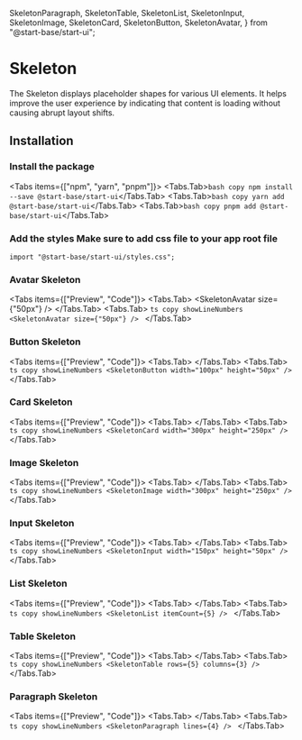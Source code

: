   SkeletonParagraph,
  SkeletonTable,
  SkeletonList,
  SkeletonInput,
  SkeletonImage,
  SkeletonCard,
  SkeletonButton,
  SkeletonAvatar,
} from "@start-base/start-ui";


# Skeleton

The Skeleton displays placeholder shapes for various UI elements.
It helps improve the user experience by indicating that content is
loading without causing abrupt layout shifts.

<ApiReferenceButton path="ui-bentogrid--docs" />

## Installation

<Steps>

### Install the package

<Tabs items={["npm", "yarn", "pnpm"]}>
  <Tabs.Tab>``` bash copy npm install --save @start-base/start-ui ```</Tabs.Tab>
  <Tabs.Tab>``` bash copy yarn add @start-base/start-ui ```</Tabs.Tab>
  <Tabs.Tab>``` bash copy pnpm add @start-base/start-ui ```</Tabs.Tab>
</Tabs>
### Add the styles Make sure to add css file to your app root file

```tsx copy
import "@start-base/start-ui/styles.css";
```

</Steps>

### Avatar Skeleton

<Tabs items={["Preview", "Code"]}>
  <Tabs.Tab>
    <Preview height="300px">
      <SkeletonAvatar size={"50px"} />
    </Preview>
  </Tabs.Tab>
  <Tabs.Tab>
    ```ts copy showLineNumbers
    <SkeletonAvatar size={"50px"} />
    ```
  </Tabs.Tab>
</Tabs>

### Button Skeleton

<Tabs items={["Preview", "Code"]}>
  <Tabs.Tab>
    <Preview height="300px">
      <SkeletonButton width="100px" height="50px" />
    </Preview>
  </Tabs.Tab>
  <Tabs.Tab>
    ```ts copy showLineNumbers
    <SkeletonButton width="100px" height="50px" />
    ```
  </Tabs.Tab>
</Tabs>

### Card Skeleton

<Tabs items={["Preview", "Code"]}>
  <Tabs.Tab>
    <Preview height="300px">
      <SkeletonCard width="300px" height="250px" />
    </Preview>
  </Tabs.Tab>
  <Tabs.Tab>
    ```ts copy showLineNumbers
    <SkeletonCard width="300px" height="250px" />
    ```
  </Tabs.Tab>
</Tabs>

### Image Skeleton

<Tabs items={["Preview", "Code"]}>
  <Tabs.Tab>
    <Preview height="300px">
      <SkeletonImage width="300px" height="250px" />
    </Preview>
  </Tabs.Tab>
  <Tabs.Tab>
    ```ts copy showLineNumbers
    <SkeletonImage width="300px" height="250px" />
    ```
  </Tabs.Tab>
</Tabs>

### Input Skeleton

<Tabs items={["Preview", "Code"]}>
  <Tabs.Tab>
    <Preview height="300px">
      <SkeletonInput width="150px" height="50px" />
    </Preview>
  </Tabs.Tab>
  <Tabs.Tab>
    ```ts copy showLineNumbers
    <SkeletonInput width="150px" height="50px" />
    ```
  </Tabs.Tab>
</Tabs>

### List Skeleton

<Tabs items={["Preview", "Code"]}>
  <Tabs.Tab>
    <Preview height="300px">
      <SkeletonList itemCount={5} />
    </Preview>
  </Tabs.Tab>
  <Tabs.Tab>
    ```ts copy showLineNumbers
    <SkeletonList itemCount={5} />
    ```
  </Tabs.Tab>
</Tabs>

### Table Skeleton

<Tabs items={["Preview", "Code"]}>
  <Tabs.Tab>
    <Preview height="300px">
      <SkeletonTable rows={5} columns={3} />
    </Preview>
  </Tabs.Tab>
  <Tabs.Tab>
    ```ts copy showLineNumbers
    <SkeletonTable rows={5} columns={3} />
    ```
  </Tabs.Tab>
</Tabs>

### Paragraph Skeleton

<Tabs items={["Preview", "Code"]}>
  <Tabs.Tab>
    <Preview height="300px">
      <SkeletonParagraph lines={4} />
    </Preview>
  </Tabs.Tab>
  <Tabs.Tab>
    ```ts copy showLineNumbers
    <SkeletonParagraph lines={4} />
    ```
  </Tabs.Tab>
</Tabs>
